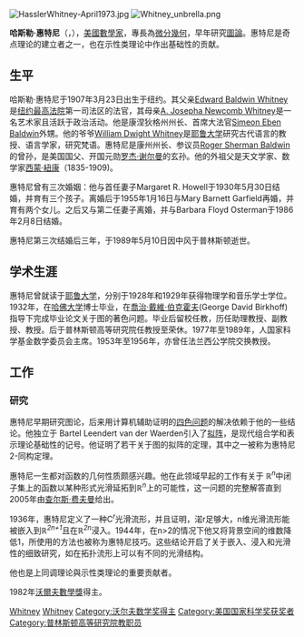 [[File:HasslerWhitney-April1973.jpg|thumb]]
[[File:Whitney_unbrella.png|thumb]]

'''哈斯勒·惠特尼'''（{{lang-en|'''Hassler Whitney'''}}，{{bd|1907年|3月23日|1989年|3月10日|catIdx=Whitney}}），[[美國|美國]][[數學家|數學家]]，專長為[[微分幾何|微分幾何]]，早年研究[[圖論|圖論]]。惠特尼是奇点理论的建立者之一，也在示性类理论中作出基础性的贡献。

==生平==
哈斯勒·惠特尼于1907年3月23日出生于纽约。其父亲[[Edward_Baldwin_Whitney|Edward Baldwin Whitney]]是[[纽约最高法院|纽约最高法院]]第一司法区的法官，其母亲[[A._Josepha_Newcomb_Whitney|A. Josepha Newcomb Whitney]]是一名艺术家且活跃于政治活动。他是康涅狄格州州长、首席大法官[[Simeon_Eben_Baldwin|Simeon Eben Baldwin]]外甥。他的爷爷[[William_Dwight_Whitney|William Dwight Whitney]]是[[耶鲁大学|耶鲁大学]]研究古代语言的教授、语言学家，研究梵语。惠特尼是康州州长、参议员[[Roger_Sherman_Baldwin|Roger Sherman Baldwin]]的曾孙，是美国国父、开国元勋[[罗杰·谢尔曼|罗杰·谢尔曼]]的玄孙。他的外祖父是天文学家、数学家[[西蒙·紐康|西蒙·紐康]]（1835-1909)。

惠特尼曾有三次婚姻：他与首任妻子Margaret R. Howell于1930年5月30日结婚，并育有三个孩子。离婚后于1955年1月16日与Mary Barnett Garfield再婚，并育有两个女儿。之后又与第二任妻子离婚，并与Barbara Floyd Osterman于1986年2月8日结婚。

惠特尼第三次结婚后三年，于1989年5月10日因中风于普林斯顿逝世。


== 学术生涯 ==
惠特尼曾就读于[[耶鲁大学|耶鲁大学]]，分别于1928年和1929年获得物理学和音乐学士学位。1932年，在[[哈佛大学|哈佛大学]]博士毕业，在[[喬治·戴維·伯克霍夫|喬治·戴維·伯克霍夫]](George David Birkhoff)指导下完成毕业论文关于图的著色问题。毕业后留校任教，历任助理教授、副教授、教授。后于普林斯顿高等研究院任教授至荣休。1977年至1989年，人国家科学基金数学委员会主席。1953年至1956年，亦曾任法兰西公学院交换教授。

== 工作 ==
=== 研究 ===
惠特尼早期研究图论，后来用计算机辅助证明的[[四色问题|四色问题]]的解决依赖于他的一些结论。他独立于 Bartel Leendert van der Waerden引入了[[拟阵|拟阵]]，是现代组合学和表示理论基础性的记号。他证明了若干关于图的拟阵的定理，其中之一被称为惠特尼2-同构定理。

惠特尼一生都对函数的几何性质颇感兴趣。他在此领域早起的工作有关于
ℝ<sup>''n''</sup>中闭子集上的函数以某种形式光滑延拓到ℝ<sup>''n''</sup>上的可能性，这一问题的完整解答直到2005年由[[查尔斯·费夫曼|查尔斯·费夫曼]]给出。

1936年，惠特尼定义了一种C<sup>''r''</sup>光滑流形，并且证明，渃r足够大，n维光滑流形能被嵌入到ℝ<sup>''2n+1''</sup>且在ℝ<sup>''2n''</sup>浸入。1944年，在n>2的情况下他又将背景空间的维数降低1，所使用的方法也被称为惠特尼技巧。这些结论开启了关于嵌入、浸入和光滑性的细致研究，如在拓扑流形上可以有不同的光滑结构。

他也是上同调理论與示性类理论的重要贡献者。

1982年[[沃爾夫數學獎|沃爾夫數學獎]]得主。
{{Wolf Prize in Mathematics}}
{{Winners of the National Medal of Science}}
{{Authority control}}

[[Category:20世紀數學家|Whitney]]
[[Category:美國數學家|Whitney]]
[[Category:沃尔夫数学奖得主|Category:沃尔夫数学奖得主]]
[[Category:美国国家科学奖获奖者|Category:美国国家科学奖获奖者]]
[[Category:普林斯顿高等研究院教职员|Category:普林斯顿高等研究院教职员]]